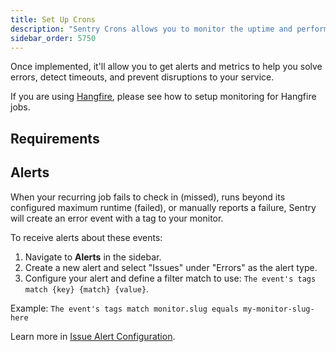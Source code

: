 ```yaml
---
title: Set Up Crons
description: "Sentry Crons allows you to monitor the uptime and performance of any scheduled, recurring job in your application."
sidebar_order: 5750
---
```


Once implemented, it'll allow you to get alerts and metrics to help you solve errors, detect timeouts, and prevent disruptions to your service.

<Alert>

If you are using [Hangfire](https://www.hangfire.io/), please see <PlatformLink to="/crons/hangfire">how to setup monitoring for Hangfire jobs</PlatformLink>.

</Alert>

## Requirements

<PlatformContent includePath="crons/requirements" />

<PlatformContent includePath="crons/setup" />

## Alerts

When your recurring job fails to check in (missed), runs beyond its configured maximum runtime (failed), or manually reports a failure, Sentry will create an error event with a tag to your monitor.

To receive alerts about these events:

1. Navigate to **Alerts** in the sidebar.
2. Create a new alert and select "Issues" under "Errors" as the alert type.
3. Configure your alert and define a filter match to use: `The event's tags match {key} {match} {value}`.

Example: `The event's tags match monitor.slug equals my-monitor-slug-here`

<Include name="common-imgs/crons-alerts-example" />

Learn more in [Issue Alert Configuration](/product/alerts/create-alerts/issue-alert-config/).

<Include name="crons-rate-limits" />
